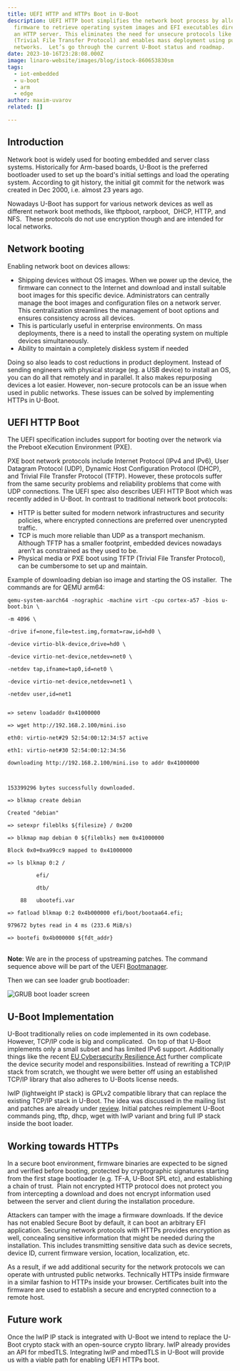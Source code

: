 ```yaml
---
title: UEFI HTTP and HTTPs Boot in U-Boot
description: UEFI HTTP boot simplifies the network boot process by allowing the
  firmware to retrieve operating system images and EFI executables directly from
  an HTTP server. This eliminates the need for unsecure protocols like TFTP
  (Trivial File Transfer Protocol) and enables mass deployment using public
  networks.  Let’s go through the current U-Boot status and roadmap.
date: 2023-10-16T23:28:08.000Z
image: linaro-website/images/blog/istock-860653830sm
tags:
  - iot-embedded
  - u-boot
  - arm
  - edge
author: maxim-uvarov
related: []

---
```


## Introduction

Network boot is widely used for booting embedded and server class systems. Historically for Arm-based boards, U-Boot is the preferred bootloader used to set up the board's initial settings and load the operating system. According to git history, the initial git commit for the network was created in Dec 2000, i.e. almost 23 years ago.

Nowadays U-Boot has support for various network devices as well as different network boot methods, like tftpboot, rarpboot,  DHCP, HTTP, and NFS.  These protocols do not use encryption though and are intended for local networks.

## Network booting

Enabling network boot on devices allows:

* Shipping devices without OS images. When we power up the device, the firmware can connect to the Internet and download and install suitable boot images for this specific device. Administrators can centrally manage the boot images and configuration files on a network server. This centralization streamlines the management of boot options and ensures consistency across all devices.
* This is particularly useful in enterprise environments. On mass deployments, there is a need to install the operating system on multiple devices simultaneously.
* Ability to maintain a completely diskless system if needed

Doing so also leads to cost reductions in product deployment. Instead of sending engineers with physical storage (eg. a USB device) to install an OS, you can do all that remotely and in parallel. It also makes repurposing devices a lot easier. However, non-secure protocols can be an issue when used in public networks. These issues can be solved by implementing HTTPs in U-Boot.

## UEFI HTTP Boot

The UEFI specification includes support for booting over the network via the Preboot eXecution Environment (PXE).

PXE boot network protocols include Internet Protocol (IPv4 and IPv6), User Datagram Protocol (UDP), Dynamic Host Configuration Protocol (DHCP), and Trivial File Transfer Protocol (TFTP). However, these protocols suffer from the same security problems and reliability problems that come with UDP connections. The UEFI spec also describes UEFI HTTP Boot which was recently added in U-Boot. In contrast to traditional network boot protocols:

* HTTP is better suited for modern network infrastructures and security policies, where encrypted connections are preferred over unencrypted traffic.
* TCP is much more reliable than UDP as a transport mechanism.  Although TFTP has a smaller footprint, embedded devices nowadays aren’t as constrained as they used to be.
* Physical media or PXE boot using TFTP (Trivial File Transfer Protocol), can be cumbersome to set up and maintain.

Example of downloading debian iso image and starting the OS installer.  The commands are for QEMU arm64:

```
qemu-system-aarch64 -nographic -machine virt -cpu cortex-a57 -bios u-boot.bin \

-m 4096 \

-drive if=none,file=test.img,format=raw,id=hd0 \

-device virtio-blk-device,drive=hd0 \

-device virtio-net-device,netdev=net0 \

-netdev tap,ifname=tap0,id=net0 \

-device virtio-net-device,netdev=net1 \

-netdev user,id=net1


=> setenv loadaddr 0x41000000

=> wget http://192.168.2.100/mini.iso

eth0: virtio-net#29 52:54:00:12:34:57 active

eth1: virtio-net#30 52:54:00:12:34:56

downloading http://192.168.2.100/mini.iso to addr 0x41000000



153399296 bytes successfully downloaded.

=> blkmap create debian

Created "debian"

=> setexpr fileblks ${filesize} / 0x200

=> blkmap map debian 0 ${fileblks} mem 0x41000000

Block 0x0+0xa99cc9 mapped to 0x41000000

=> ls blkmap 0:2 /

         efi/

         dtb/

    88   ubootefi.var

=> fatload blkmap 0:2 0x4b000000 efi/boot/bootaa64.efi;

979672 bytes read in 4 ms (233.6 MiB/s)

=> bootefi 0x4b000000 ${fdt_addr}
```

\
**Note**: We are in the process of upstreaming patches. The command sequence above will be part of the UEFI [Bootmanager](https://lore.kernel.org/u-boot/20230922071119.1439482-1-masahisa.kojima@linaro.org/).

Then we can see loader grub bootloader:

![GRUB boot loader screen](/linaro-website/images/blog/gnu-grub-version-2.12~rc1-7)

## U-Boot Implementation

U-Boot traditionally relies on code implemented in its own codebase. However, TCP/IP code is big and complicated.  On top of that U-Boot implements only a small subset and has limited IPv6 support. Additionally things like the recent [EU Cybersecurity Resilience Act](https://digital-strategy.ec.europa.eu/en/policies/cybersecurity-act) further complicate the device security model and responsibilities. Instead of rewriting a TCP/IP stack from scratch, we thought we were better off using an established TCP/IP library that also adheres to U-Boots license needs.

lwIP (lightweight IP stack) is GPLv2 compatible library that can replace the existing TCP/IP stack in U-Boot. The idea was discussed in the mailing list and patches are already under [review](https://lore.kernel.org/u-boot/20230926094124.7024-1-maxim.uvarov@linaro.org/). Initial patches reimplement U-Boot commands ping, tftp, dhcp, wget with lwIP variant and bring full IP stack inside the boot loader.

## Working towards HTTPs

In a secure boot environment, firmware binaries are expected to be signed and verified before booting, protected by cryptographic signatures starting from the first stage bootloader (e.g. TF-A, U-Boot SPL etc), and establishing a chain of trust.  Plain not encrypted HTTP protocol does not protect you from intercepting a download and does not encrypt information used between the server and client during the installation procedure.

Attackers can tamper with the image a firmware downloads. If the device has not enabled Secure Boot by default, it can boot an arbitrary EFI application. Securing network protocols with HTTPs provides encryption as well, concealing sensitive information that might be needed during the installation. This includes transmitting sensitive data such as device secrets, device ID, current firmware version, location, localization, etc.

As a result, if we add additional security for the network protocols we can operate with untrusted public networks. Technically HTTPs inside firmware in a similar fashion to HTTPs inside your browser. Certificates built into the firmware are used to establish a secure and encrypted connection to a remote host.

## Future work

Once the lwIP IP stack is integrated with U-Boot we intend to replace the U-Boot crypto stack with an open-source crypto library. lwIP already provides an API for mbedTLS. Integrating lwIP and mbedTLS in U-Boot will provide us with a viable path for enabling UEFI HTTPs boot.
